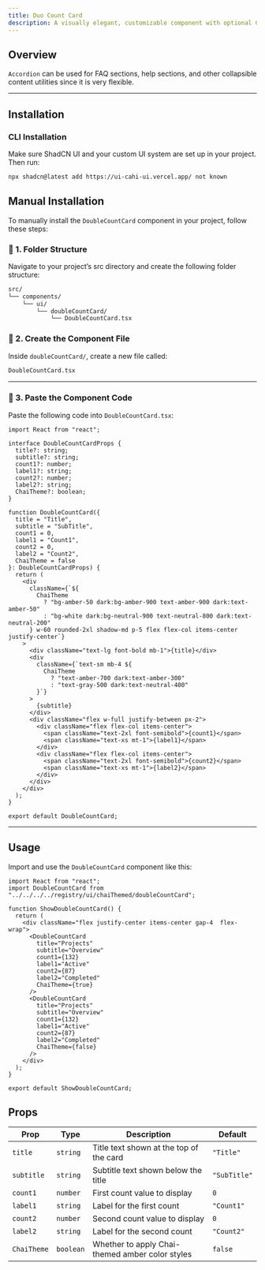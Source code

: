 ```yaml
---
title: Duo Count Card
description: A visually elegant, customizable component with optional Chai theme support.
---
```




## Overview

`Accordion` can be used for FAQ sections, help sections, and other collapsible content utilities since it is very flexible.

<ComponentPreview code={DoubleCountCode}>
  <ShowDoubleCountCard />
</ComponentPreview>

---

## Installation

### CLI Installation

Make sure ShadCN UI and your custom UI system are set up in your project. Then run:

```bash
npx shadcn@latest add https://ui-cahi-ui.vercel.app/ not known
```

## Manual Installation

To manually install the `DoubleCountCard` component in your project, follow these steps:

### 📁 1. Folder Structure

Navigate to your project’s src directory and create the following folder structure:

```bash
src/
└── components/
    └── ui/
        └── doubleCountCard/
            └── DoubleCountCard.tsx
```

### 🧩 2. Create the Component File

Inside `doubleCountCard/`, create a new file called:

```bash
DoubleCountCard.tsx
```

---

### 🧾 3. Paste the Component Code

Paste the following code into `DoubleCountCard.tsx`:

```tsx registry/ui/chaiThemed/doubleCountCard.tsx
import React from "react";

interface DoubleCountCardProps {
  title?: string;
  subtitle?: string;
  count1?: number;
  label1?: string;
  count2?: number;
  label2?: string;
  ChaiTheme?: boolean;
}

function DoubleCountCard({
  title = "Title",
  subtitle = "SubTitle",
  count1 = 0,
  label1 = "Count1",
  count2 = 0,
  label2 = "Count2",
  ChaiTheme = false
}: DoubleCountCardProps) {
  return (
    <div
      className={`${
        ChaiTheme
          ? "bg-amber-50 dark:bg-amber-900 text-amber-900 dark:text-amber-50"
          : "bg-white dark:bg-neutral-900 text-neutral-800 dark:text-neutral-200"
      } w-60 rounded-2xl shadow-md p-5 flex flex-col items-center justify-center`}
    >
      <div className="text-lg font-bold mb-1">{title}</div>
      <div
        className={`text-sm mb-4 ${
          ChaiTheme
            ? "text-amber-700 dark:text-amber-300"
            : "text-gray-500 dark:text-neutral-400"
        }`}
      >
        {subtitle}
      </div>
      <div className="flex w-full justify-between px-2">
        <div className="flex flex-col items-center">
          <span className="text-2xl font-semibold">{count1}</span>
          <span className="text-xs mt-1">{label1}</span>
        </div>
        <div className="flex flex-col items-center">
          <span className="text-2xl font-semibold">{count2}</span>
          <span className="text-xs mt-1">{label2}</span>
        </div>
      </div>
    </div>
  );
}

export default DoubleCountCard;
```

---

## Usage

Import and use the `DoubleCountCard` component like this:

```tsx src/app/components/ChaiThemed/ShowDoubleCountCard.jsx
import React from "react";
import DoubleCountCard from "../../../../registry/ui/chaiThemed/doubleCountCard";

function ShowDoubleCountCard() {
  return (
    <div className="flex justify-center items-center gap-4  flex-wrap">
      <DoubleCountCard
        title="Projects"
        subtitle="Overview"
        count1={132}
        label1="Active"
        count2={87}
        label2="Completed"
        ChaiTheme={true}
      />
      <DoubleCountCard
        title="Projects"
        subtitle="Overview"
        count1={132}
        label1="Active"
        count2={87}
        label2="Completed"
        ChaiTheme={false}
      />
    </div>
  );
}

export default ShowDoubleCountCard;
```

## Props

| **Prop**     | **Type**    | **Description**                                      | **Default**                                                  |
|--------------|-------------|------------------------------------------------------|--------------------------------------------------------------|
| `title`      | `string`    | Title text shown at the top of the card              | `"Title"`                                                   |
| `subtitle`   | `string`    | Subtitle text shown below the title                   | `"SubTitle"`                                                |
| `count1`     | `number`    | First count value to display                         | `0`                                                         |
| `label1`     | `string`    | Label for the first count                            | `"Count1"`                                                  |
| `count2`     | `number`    | Second count value to display                        | `0`                                                         |
| `label2`     | `string`    | Label for the second count                           | `"Count2"`                                                  |
| `ChaiTheme`  | `boolean`   | Whether to apply Chai-themed amber color styles      | `false`                                                      |
```

